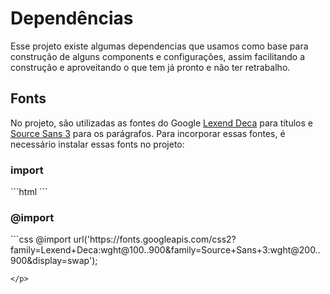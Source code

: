 
<Meta title="Dependências" />

# Dependências

Esse projeto existe algumas dependencias que usamos como base para construção de alguns components e configurações, assim facilitando a construção e aproveitando o que tem já pronto e não ter retrabalho.

## Fonts

No projeto, são utilizadas as fontes do Google [Lexend Deca](https://fonts.google.com/specimen/Lexend+Deca?query=lexend+deca) para títulos e [Source Sans 3](https://fonts.google.com/specimen/Source+Sans+3?query=source+sans+3) para os parágrafos. Para incorporar essas fontes, é necessário instalar essas fonts no projeto:

### import

<p>
```html
<link rel="preconnect" href="https://fonts.googleapis.com">
<link rel="preconnect" href="https://fonts.gstatic.com" crossorigin>

<link href="https://fonts.googleapis.com/css2?family=Lexend+Deca:wght@100..900&family=Source+Sans+3:wght@200..900&display=swap" rel="stylesheet" />
```
</p>

### @import

<p>
```css
@import url('https://fonts.googleapis.com/css2?family=Lexend+Deca:wght@100..900&family=Source+Sans+3:wght@200..900&display=swap');

```
</p>
```
